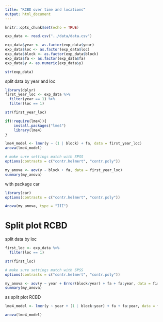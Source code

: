 ```yaml
---
title: "RCBD over time and locations"
output: html_document
---
```


```r
knitr::opts_chunk$set(echo = TRUE)
```

```r
exp_data <- read.csv("../data/data.csv")

exp_data$year <- as.factor(exp_data$year)
exp_data$loc <- as.factor(exp_data$loc)
exp_data$block <- as.factor(exp_data$block)
exp_data$fa <- as.factor(exp_data$fa)
exp_data$y <- as.numeric(exp_data$y)

str(exp_data)
```

split data by year and loc
```r
library(dplyr)
first_year_loc <- exp_data %>% 
  filter(year == 1) %>% 
  filter(loc == 1)

str(first_year_loc)
```

```r
if(!require(lme4)){
    install.packages("lme4")
    library(lme4)
}

lme4_model <- lmer(y ~ (1 | block) + fa, data = first_year_loc)
anova(lme4_model)
```


```r
# make sure settings match with SPSS
options(contrasts = c("contr.helmert", "contr.poly"))

my_anova <- aov(y ~ block + fa, data = first_year_loc)
summary(my_anova)
```
with package car
```r
library(car)
options(contrasts = c("contr.helmert", "contr.poly"))

Anova(my_anova, type = "III")
```

# Split plot RCBD
split data by loc
```r
first_loc <- exp_data %>% 
  filter(loc == 1)

str(first_loc)
```

```r
# make sure settings match with SPSS
options(contrasts = c("contr.helmert", "contr.poly"))

my_anova <- aov(y ~ year + Error(block/year) + fa + fa:year, data = first_loc)
summary(my_anova)
```

as split plot RCBD
```r
lme4_model <- lmer(y ~ year + (1 | block:year) + fa + fa:year, data = first_loc)

anova(lme4_model)
```